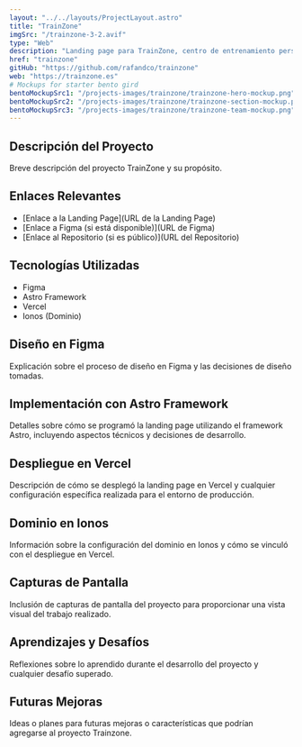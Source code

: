 ```yaml
---
layout: "../../layouts/ProjectLayout.astro"
title: "TrainZone"
imgSrc: "/trainzone-3-2.avif"
type: "Web"
description: "Landing page para TrainZone, centro de entrenamiento personal. Web realizada en Astro debido a que su objetivo principal es mostrar información y reducir al máximo los tiempos de carga"
href: "trainzone"
gitHub: "https://github.com/rafandco/trainzone"
web: "https://trainzone.es"
# Mockups for starter bento gird
bentoMockupSrc1: "/projects-images/trainzone/trainzone-hero-mockup.png"
bentoMockupSrc2: "/projects-images/trainzone/trainzone-section-mockup.png"
bentoMockupSrc3: "/projects-images/trainzone/trainzone-team-mockup.png"
---
```


## Descripción del Proyecto

Breve descripción del proyecto TrainZone y su propósito.

## Enlaces Relevantes

- [Enlace a la Landing Page](URL de la Landing Page)
- [Enlace a Figma (si está disponible)](URL de Figma)
- [Enlace al Repositorio (si es público)](URL del Repositorio)

## Tecnologías Utilizadas

- Figma
- Astro Framework
- Vercel
- Ionos (Dominio)

## Diseño en Figma

Explicación sobre el proceso de diseño en Figma y las decisiones de diseño tomadas.

## Implementación con Astro Framework

Detalles sobre cómo se programó la landing page utilizando el framework Astro, incluyendo aspectos técnicos y decisiones de desarrollo.

## Despliegue en Vercel

Descripción de cómo se desplegó la landing page en Vercel y cualquier configuración específica realizada para el entorno de producción.

## Dominio en Ionos

Información sobre la configuración del dominio en Ionos y cómo se vinculó con el despliegue en Vercel.

## Capturas de Pantalla

Inclusión de capturas de pantalla del proyecto para proporcionar una vista visual del trabajo realizado.

## Aprendizajes y Desafíos

Reflexiones sobre lo aprendido durante el desarrollo del proyecto y cualquier desafío superado.

## Futuras Mejoras

Ideas o planes para futuras mejoras o características que podrían agregarse al proyecto Trainzone.
